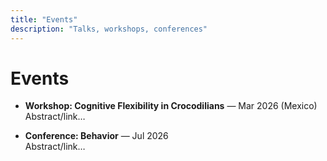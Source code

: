 ```yaml
---
title: "Events"
description: "Talks, workshops, conferences"
---
```


# Events

- **Workshop: Cognitive Flexibility in Crocodilians** — Mar 2026 (Mexico)  
  Abstract/link…

- **Conference: Behavior** — Jul 2026  
  Abstract/link…
